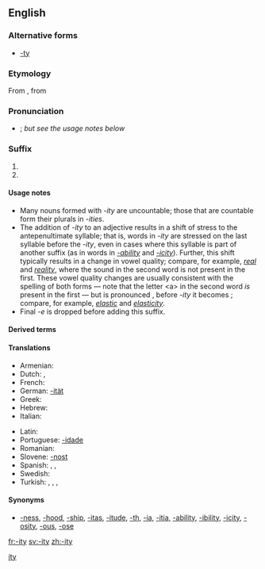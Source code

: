 ==English==

===Alternative forms===
* [[-ty]]

===Etymology===
From {{etyl|fro|en}} {{term|-ité||lang=fro}}, from {{etyl|la|en}} {{term|-itas||lang=la}}

===Pronunciation===
* {{IPA|[ɪtɪ]}}; ''but see the usage notes below''

===Suffix===
{{infl|en|suffix|sort=ity}}

# {{non-gloss definition|Used to form a noun from an adjective; especially, to form the noun referring to the state, property, or quality of conforming to the adjective's description.}}
# {{non-gloss definition|Used to form other nouns, especially abstract nouns.}} <!-- such as [[proclivity]] -->

====Usage notes====
* Many nouns formed with ''-ity'' are uncountable; those that are countable form their plurals in ''-ities''.
* The addition of ''-ity'' to an adjective results in a shift of stress to the antepenultimate syllable; that is, words in ''-ity'' are stressed on the last syllable before the ''-ity'', even in cases where this syllable is part of another suffix (as in words in ''[[-ability]]'' and ''[[-icity]]''). Further, this shift typically results in a change in vowel quality; compare, for example, ''[[real]]'' and ''[[reality]]'', where the sound {{IPAchar|[æ]}} in the second word is not present in the first. These vowel quality changes are usually consistent with the spelling of both forms — note that the letter &lt;a> in the second word ''is'' present in the first — but is pronounced {{IPAchar|[k]}}, before ''-ity'' it becomes {{IPAchar|[s]}}; compare, for example, ''[[elastic]]'' and ''[[elasticity]]''.
* Final ''-e'' is dropped before adding this suffix.

====Derived terms====
{{suffixsee|en}}
====Translations====
{{trans-top|Used to form nouns from adjectives.}}
* Armenian: {{t-|hy|-ություն|tr=-ut'yun}}
* Dutch: {{t+|nl|-heid}}, {{t-|nl|-iteit|f}}
* French: {{t+|fr|-ité|f}}
* German: [[-ität]] {{f}}
* Greek: {{t+|el|-ότητα|f|tr=-otita}}
* Hebrew: {{t-|he|־ות|f|alt=־וּת|tr=-ut}}
* Italian: {{t-|it|-ità|f}}
{{trans-mid}}
* Latin: {{t-|la|-itas|f}}
* Portuguese: [[-idade]] {{f}}
* Romanian: {{t-|ro|-itate|f}}
* Slovene: [[-nost]] {{f}}
* Spanish: {{t-|es|-idad}}, {{t-|es|-edad}}, {{t-|es|-dad|f}}
* Swedish: {{t+|sv|-het|c}}
* Turkish: {{t-|tr|-lük}},  {{t+|tr|-luk}},  {{t-|tr|-lık}},  {{t-|tr|-lik}}
{{trans-bottom}}

====Synonyms====
{{rfc|this list cannot be relied on. The specific etymologies should be specified}}
{{checksyns}}
* {{sense|used to form nouns from adjectives}} [[-ness]], [[-hood]], [[-ship]], [[-itas]], [[-itude]], [[-th]], [[-ia]], [[-itia]], [[-ability]], [[-ibility]], [[-icity]], [[-osity]], [[-ous]], [[-ose]]

[[Category:English suffixes|ity]]

[[fr:-ity]]
[[sv:-ity]]
[[zh:-ity]]